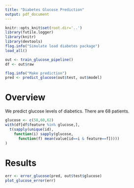 ```yaml
---
title: "Diabetes Glucose Prediction"
output: pdf_document
---
```


```r
knitr::opts_knit$set(root.dir='..')
library(futile.logger)
library(knitr)
library(devtools)
flog.info("Simulate load diabetes package")
load_all()
```

```r
out <- train_glucose_pipeline()
df <- out$raw

flog.info("Make prediction")
pred <- predict_glucose(out$test, out$model)
```

# Overview
We predict glucose levels of diabetics.
There are 68 patients.

```r
glucose <- c(58,60,62)
with(df[df$feature %in% glucose,],
  t(sapply(unique(id),
    function(i) sapply(glucose,
      function(f) mean(value[id==i & feature==f]))))
)
```

# Results

```r
err <- error_glucose(pred, out$test$glucose)
plot_glucose_error(err)
```
